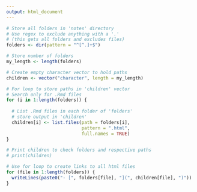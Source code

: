 ```yaml
---
output: html_document
---
```


```r
# Store all folders in 'notes' directory
# Use regex to exclude anything with a '.' 
# (this gets all folders and excludes files)
folders <- dir(pattern = "^[^.]+$")

# Store number of folders
my_length <- length(folders)

# Create empty character vector to hold paths 
children <- vector("character", length = my_length)

# For loop to store paths in 'children' vector 
# Search only for .Rmd files 
for (i in 1:length(folders)) {
  
  # List .Rmd files in each folder of 'folders'
  # store output in 'children'
  children[i] <- list.files(path = folders[i], 
                            pattern = ".html", 
                            full.names = TRUE)
}

# Print children to check folders and respective paths
# print(children)
```


```r

# Use for loop to create links to all html files
for (file in 1:length(folders)) {
  writeLines(paste0("- [", folders[file], "](", children[file], ")"))
}
```





